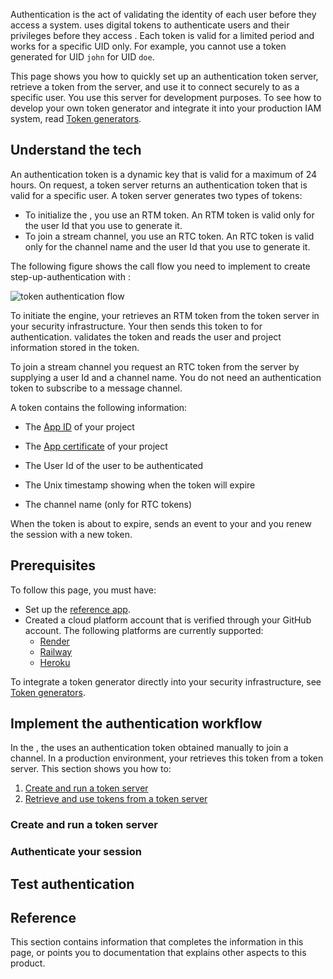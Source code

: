 
Authentication is the act of validating the identity of each user before they access a system. <Vg k="COMPANY" />
uses digital tokens to authenticate users and their privileges before they access <Vg k="MESS" />. Each token is valid
for a limited period and works for a specific UID only. For example, you cannot use a token generated for UID
`john` for UID `doe`.

This page shows you how to quickly set up an authentication token server, retrieve a token from the server, and use
it to connect securely to <Vg k="MESS" /> as a specific user. You use this server for development
purposes. To see how to develop your own token generator and integrate it into your production IAM system, read
[Token generators](/signaling/get-started/integrate-token-generation).

## Understand the tech

An authentication token is a dynamic key that is valid for a maximum of 24 hours. On request, a token server returns an authentication token that is valid for a specific user. A token server generates two types of tokens:

* To initialize the <Vg k="MESS_ENGINE" />, you use an RTM token. An RTM token is valid only for the user Id that you use to generate it.
* To join a stream channel, you use an RTC token. An RTC token is valid only for the channel name and the user Id that you use to generate it.

The following figure shows the call flow you need to implement to create step-up-authentication with <Vg k="MESS"/>:

![token authentication flow](/images/signaling/authentication-workflow.svg)

To initiate the <Vg k="MESS" /> engine, your <Vpl k="CLIENT" /> retrieves an RTM token from the token server in your security infrastructure. Your <Vpl k="CLIENT" /> then sends this token  to <Vg k="AGORA_BACKEND" /> for authentication. <Vg k="AGORA_BACKEND" /> validates the token and reads the user and project information stored in the token. 

To join a stream channel you request an RTC token from the server by supplying a user Id and a channel name. You do not need an authentication token to subscribe to a message channel. 

A token contains the following information:

-   The [App ID](../reference/manage-agora-account#get-the-app-id) of your <Vg k="COMPANY" /> project

-   The [App certificate](../reference/manage-agora-account#get-the-app-certificate) of your <Vg k="COMPANY" /> project

-   The User Id of the user to be authenticated

-   The Unix timestamp showing when the token will expire

-   The channel name (only for RTC tokens)

When the token is about to expire, <Vg k="AGORA_BACKEND" /> sends an event to your <Vpl k="CLIENT" /> and you renew the session with a new token.

## Prerequisites

To follow this page, you must have:

- Set up the [<Vg k="MESS_SDK"/> reference app](/en/signaling/develop/get-started-sdk#project-setup).
-  Created a cloud platform account that is verified through your GitHub account. The following platforms are
currently supported:
    - [Render](https://render.com/)
    - [Railway](https://railway.app/)
    - [Heroku](https://www.heroku.com/)

To integrate a token generator directly into your security infrastructure, see [Token generators](/signaling/get-started/integrate-token-generation).

## Implement the authentication workflow

In the <Vg k="GET_STARTED"/>, the <Vpl k="CLIENT" /> uses an authentication token obtained manually to join a channel. In a production environment, your <Vpl k="CLIENT" /> retrieves this token from a token server. This section shows you how to:

1.  [Create and run a token server](#create-and-run-a-token-server)
2.  [Retrieve and use tokens from a token server](#authentication-using-the-sdk)

### Create and run a token server

<CreateRunTokenServer/>

### Authenticate your <Vg k="MESS"/> session

<Implement />


## Test authentication

<Test />

## Reference

This section contains information that completes the information in this page, or points you to documentation that explains other aspects to this product.

<Reference />
